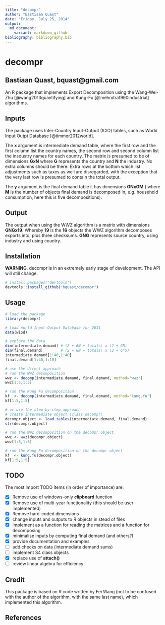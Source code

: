 ```yaml
---
title: "decompr"
author: "Bastiaan Quast"
date: "Friday, July 25, 2014"
output:
  md_document:
    variant: markdown_github
bibliography: bibliography.bib
---
```


decompr
======================================
Bastiaan Quast, bquast@gmail.com
--------------------------------------
An R package that implements Export Decomposition using the Wang-Wei-Zhu [@wang2013quantifying] and Kung-Fu [@mehrotra1990industrial] algorithms. 

Inputs
--------------------------------------
The package uses Inter-Country Input-Output (ICIO) tables, such as World Input Outpt Database [@timmer2012world].

The **x** argument is intermediate demand table, where the first row and the first column list the country names, the second row and second column list the insdustry names for each country. The matrix is presumed to be of dimensions **GxN** where **G** represents the country and **N** the industry. No extra columns should be there. Extra rows at the bottom which list adjustments such as taxes as well are disregarded, with the exception that the very last row is presumed to contain the total output.

The **y** argument is the final demand table it has dimensions **GNxGM** ( where **M** is the number of objects final demand is decomposed in, e.g. household consumption, here this is five decompositions).

Output
--------------------------------------
The output when using the WWZ algorithm is a matrix with dimensions **GNGx19**. Whereby **19** is the **16** objects the WWZ algorithm decomposes exports into, plus three checksums. **GNG** represents source country, using industry and using country.

Installation
--------------------------------------
**WARNING**, decompr is in an extremely early stage of development. The API will still change.

```r
# install.packages("devtools")
devtools::install_github("bquast/decompr")
```

Usage
--------------------------------------
```r
# load the package
library(decompr)

# load World Input-Output Database for 2011
data(wiod)

# explore the data
dim(intermediate.demand) # (2 + GN + totals) x (2 + GN)
dim(final.demand)        # (2 + GN + totals) x (2 + G*5)
intermediate.demand[1:40,1:40]
final.demand[1:40,1:10]

# use the direct approach
# run the WWZ decomposition
wwz <- decomp(intermediate.demand, final.demand, method='wwz')
wwz[1:5,1:5]

# run the Kung Fu decomposition
kf  <- decomp(intermediate.demand, final.demand, method='kung.fu')
kf[1:5,1:5]

# or use the step-by-step approach
# create intermediate object (class decompr)
decompr.object <- load.tables(intermediate.demand, final.demand)
str(decompr.object)

# run the WWZ decomposition on the decompr object
wwz <- wwz(decompr.object)
wwz[1:5,1:5]

# run the Kung Fu decomposition on the decompr object
kf  <- kung.fu(decompr.object)
kf[1:5,1:5]
```

TODO
--------------------------------------
The most import TODO items (in order of importance) are:

- [x] Remove use of windows-only **clipboard** function
- [x] Remove use of multi-year functionality (this should be user implemented)
- [x] Remove hard-coded dimensions
- [x] change inputs and outputs to R objects in stead of files
- [x] implement as a function for reading the matrices and a function for decomposing
- [x] minimalise inputs by computing final demand (and others?)
- [x] provide documentation and examples
- [ ] add checks on data (intermediate demand sums)
- [ ] implement S4 class objects
- [x] replace use of **attach()**
- [ ] review linear algebra for efficiency

Credit
--------------------------------------
This package is based on R code written by Fei Wang (not to be confused with the author of the algorithm, with the same last name), which implemented this algorithm.


References
--------------------------------------
